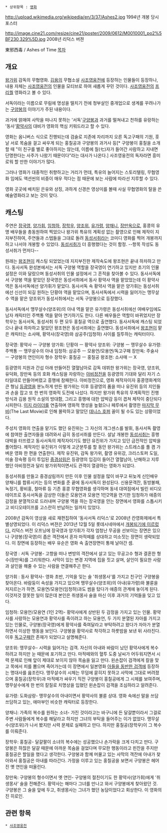  * 상위항목 : [[영화]]

http://upload.wikimedia.org/wikipedia/en/3/37/Ashes2.jpg
1994년 개봉 당시 포스터

http://image.cine21.com/resize/cine21/poster/2009/0612/M0010001_po2%5BF230,329%5D.jpg
2008년 리덕스 버젼

東邪西毒 / Ashes of Time
[[목차]]
== 개요 ==
[[왕가위]] 감독의 무협영화. [[김용]]의 무협소설 [[사조영웅전]]에 등장하는 인물들이 등장하나, 내용 자체는 [[사조영웅전]]의 인물을 모티브로 하여 새롭게 꾸민 것이다. [[사조영웅전]]의 [[프리퀄]] 영화라고 볼 수 있다.

서독이라는 이름으로 무림에 명성을 떨치기 전에 청부살인 중개업으로 생계를 꾸려나가는 [[구양봉]]의 이야기가 주된 내용이다.

과거에 얽매여 사막을 떠나지 못하는 '서독'[[구양봉]]과 과거를 떨쳐내고 천하를 유랑하는 '동사'[[황약사]]의 대비가 영화의 핵심 키워드라고 할 수 있다.

영화는 옴니버스 식으로 진행되는데 검술로 지존에 자리까지 오른 독고구패의 기원, 훗날 서로 목숨을 걸고 싸우게 되는 홍칠공과 구양봉의 과거사 등[* 구양봉이 홍칠을 소개할 때 "이 친구를 별로 좋아하지는 않는데, 이름에 칠(七)자가 들어간 사람하고 지내면 단명한다는 사주가 나왔기 때문이다"라는 대사가 나온다.] 사조영웅전의 독자라면 흥미로워 할 만한 이야기가 많다.

그러나 영화가 대중적인 취향하고는 거리가 먼데, 특유의 늘어지는 스토리텔링, 무협영화 임에도 액션씬의 비중이 매우 적다는 점 때문에 보는 사람에 따라선 지루할 수 있다.

영화 곳곳에 배치된 은유와 상징, 과하게 신경쓴 영상미를 볼때 사실 무협영화의 탈을 쓴 예술영화라고 보는 것이 맞다.


== 캐스팅 ==
주연은 [[장국영]], [[양가휘]], [[임청하]], [[장학우]], [[양조위]], [[유가령]], [[양채니]], [[장만옥]]으로, 홍콩의 유명 배우들을 총동원하여 찍었으나 왕가위 특유의 계획성 없는 촬영으로 인해 제작이 지지부진하여, 주연들과 스텝들을 그대로 돌려 [[동성서취]]라는 코미디 영화를 찍어 개봉까지 하고 나서야 개봉할 수 있었다. [[동성서취]]가 더 흥행했다는 것이 함정. --항목 작성도 동성서취가 먼저다-- 

원래는 [[왕조현]]이 캐스팅 되었었는데 지지부진한 제작속도에 왕조현은 끝내 하차하고 만다. 동사서독 완성본에서는 서독 구양봉 역할을 장국영이 연기하고 있지만 초기의 인물 설정은 이와 달랐으며 동성서취의 인물 설정에서 그 흔적을 찾아볼 수 있다. 동사서독에서 구양봉 역을 맡았던 장국영은 동성서취에서 동사 황약사 역을 맡았었는데 이 황약사 역은 동사서독에선 양가휘가 맡았다. 동사서독 속 황약사 역을 맡은 양가휘는 동성서취에선 신선이 되길 원하는 단황야 역을 맡았으며, 동사서독에서 시력을 잃어가는 맹무살수 역을 맡은 양조위가 동성서취에서는 서독 구양봉으로 등장했다. 

동사서독에서 맹무살수(양조위)의 아내 역을 맡은 유가령은 동성서취에선 여배우임에도 남자 캐릭터인 주백통 역을 맡아 연기하기도 한다. 다른 배우들은 역할이 바뀌었지만 장학우는 동사서독, 동성서취 두 편 모두 홍칠공 역으로 출연했다. 동사서독에 캐스팅 되었으나 끝내 하차하고 말았던 왕조현은 동성서취에는 출연했다. 동성서취에서 [[왕조현]]이 맡은 캐릭터는 소사매, 황약사(장국영)와 삼공주(임청하) 사이를 질투하는 캐릭터이다. 

장국영: 황약사 ㅡ 구양봉
양가휘: 단황야 ㅡ 황약사
양조위: 구양봉 ㅡ 맹무살수
유가령: 주백통 ㅡ 맹무살수의 아내
임청하: 삼공주 ㅡ 모용언/모용연/독고구패
장만옥: 주술사 ㅡ 구양봉의 연인이자 형수
장학우: 홍칠공 ㅡ 홍칠공
왕조현: 소사매 ㅡ X

등광영의 지원과 간섭 아래 만들어진 열혈남아로 감독 데뷔한 왕가위는 장국영, 양조위, 유덕화, 장만옥 등의 호화 캐스팅을 자랑하는 [[아비정전]]을 등광영의 기대와 달리 자기 스타일대로 만들어버렸고 흥행에 참패한다. 아비정전으로, 영화 제작자이자 홍콩영화계의 큰 형님 [[등광영]]을 분노하게 만든 왕가위는 이후 등광영의 품을 떠나 유진위 등의 지인들과 손을 잡고 또 한 번의 영화적 도전에 나섰다. 하지만 왕가위 특유의 무계획적인 진행 방식과 김용 원작 소설의 방대함, 그리고 흥행에 대한 압박감 등이 겹쳐 제작이 중단되다시피한다. [[이지 라이더]]를 연출하며 영화적 명성을 높혔으나 페루에서 촬영한 [[마지막 무비]](The Last Movie)로 인해 몰락하고 말았던 [[데니스 호퍼]] 꼴이 될 수도 있는 상황이었다.

주성치 영화의 연출을 맡기도 했던 유진위는 그 자신의 개그센스를 발휘, 동사서독 촬영에 참여한 출연자들을 데려와서 급히 동성서취를 만든다. 설날 개봉한 [[동성서취]]는 흥행대박을 터뜨렸고 동사서독의 제작자이기도 했던 유진위가 가지고 있던 금전적인 압박을 풀어줬다. 제작자인 유진위가 이렇게 고군분투를 할 동안 왕가위는 스트레스를 풀 겸 가벼운 영화 한 편을 연출한다. 제작 유진위, 감독 왕가위, 촬영 유위강, 크리스토퍼 도일, 미술 장숙평 등이 투입된 [[중경삼림]]은 등광영의 입김이 들어간 열혈남아, 난해하고 지루했던 아비정전과 달리 왕가위적이면서도 관객이 열광하는 영화가 되었다.

동성서취를 만들고 중경삼림까지 만든 이후 인물 설정을 많이 바꾸고 뒤늦게 신인배우 양채니를 합류시키는 등의 변화를 준 끝에 동사서독이 완성된다. 신용문객잔, 동방불패, 녹정기, 황비홍, 철마류 등 기존 홍콩 무협영화를 생각하며 동네 대여점에서 빌린 비디오테이프로 동사서독을 감상한 이들은 모용언과 모용연 1인2역을 연기한 임청하가 애증의 감정을 분열적으로 드러내며 구양봉 역을 하는 장국영을 안는 장면에서 영화를 스톱시키고 비디오테이프를 고스란히 반납하는 일까지 있었다.  

2008년 감독이 영상을 새로 재편집하여 '동사서독 리덕스'로 2008년 칸영화제에서 특별상영되었다. 이 리덕스 버젼은 2013년 12월 5일 롯데시네마에서 [http://ashesoftime.kr/ 개봉되기에 이르렀다.] 리덕스 버전 오프닝에 장국영과 양가휘가 각자 엄청난 무공을 선보이는 장면은 있으나 구양봉(장국영)이 좁은 객잔에서 혼자 마적떼를 상대하고 미소짓는 장면이 생략되었다. 이 장면에 등장하는 배우 유순은 영화 속 출연장면이 통채 날아간 셈.


장국영 : 서독 구양봉- 고향을 떠나 변방의 객잔에서 살고 있는 무공고수
형과 결혼한 형수(장만옥)를 그리워한다. 
사막이 있는 변경 지역에 집을 짓고 살며, 살인이 필요한 사람과 살인을 해줄 수 있는 사람을 연결해주곤 한다.  

양가휘 : 동사 황약사- 영화 초반, 기억을 잊는 술 '취생몽사'를 가지고 친구인 구양봉을 찾아온다. 바람둥이 속성을 가지고 있으며 맹무살수(양조위)의 아내(유가령)와 불륜을 저지르는가 하면, 모용연/모용언(임청하)과도 썸을 탔다가 애증의 관계에 놓이게 된다. 이것저것 잘못한 일이 많은데 본인은 취생몽사 술을 마신 이후 과거의 기억들을 잊고 있다.

임청하: 모용언/모용연 (1인 2역)- 황약사에게 상반된 두 감정을 가지고 있는 인물. 
황약사를 사랑하는 모용연과 황약사를 죽이려고 하는 모용언, 두 가지 분열된 자아를 가지고 있는 인물로, 구양봉(장국영)에게 황약사를 죽여달라고 부탁하려고 왔다가 자아가 분열하면서 이상한 행동을 보인다. 구양봉을 황약사로 착각하고 하룻밤을 보낸 뒤 사라진다. 
이후 [[독고구패]]란 존재가 되었다고 설명해준다. 

양조위: 맹무살수- 시력을 잃어가는 검객. 
자신의 아내와 바람이 났던 황약사에게 복수하려고 하지만 눈 때문에 포기하고 만다. 
마적떼와의 혈투 도중 날씨가 어두워지면서 시력 문제로 인해 앞이 제대로 보이지 않아 목숨을 잃고 만다. 왼손잡이 검객에게 칼을 맞고 목에서 피를 뿜으며 죽어가는데 이 장면에서 일본영화 [[아들을 동반한 검객]]에 등장하는 명대사를 읊조린다. 
맹무살수의 시체는 무덤에 묻히지 못하고 사막에 그대로 버려졌으며 홍칠공(장학우)과 마적떼가 싸우기 직전 구양봉이 홍칠공에게 그 시체를 보여주며, 맹무살수에게 한 번의 칼질로 치명상을 입혔던 왼손잡이 검객을 조심하라고 알려준다.

유가령: 도화삼랑- 맹무살수의 아내이면서 황약사의 불륜 상대. 
영화 속에선 말을 쓰담쓰담하고 있는, 애마부인 비슷한 캐릭터로 등장한다.

양채니: 가족의 복수를 원하는 소녀- 가진 것이라고는 바구니에 든 달걀뿐이라서 그걸로 주변 사람들에게 복수를 해달라고 하지만 그녀의 부탁을 들어주는 이가 없었다. 
맹무살수(양조위)가 나서 봤지만 시력 문제로 실패하고 만다. 하지만 홍칠공(장학우)이 그 복수를 이뤄준다. 
 
장학우: 홍칠공- 달걀팔이 소녀의 복수에는 성공했으나 손가락을 크게 다치고 만다. 
구양봉은 하찮은 달걀 때문에 아까운 목숨을 걸었다며 무모한 행동이라고 핀잔을 주지만 홍칠공은 할일을 했다고 생각한다. 구양봉과 함께 머물고 있는 사막의 객잔에 아내가 찾아와서 홍칠공은 아내를 따라간다. 가정을 이루고 있는 홍칠공을 보면서 구양봉은 헤어진 옛 연인을 떠올린다. 

장만옥: 구양봉의 형수이면서 옛 연인- 구양봉의 절친이기도 한 황약사(양가휘)에게 '취생몽사' 술을 전해준다. 황약사는 해마다 그녀를 만나고 와서 구양봉에게 찾아왔던 것. 구양봉은 그 술을 앞에 두고, 취생몽사는 그녀가 했던 농담이었다고 회상한다. 
이 영화의 진 히로인.
== 관련 항목 ==
 * [[사조영웅전]]
